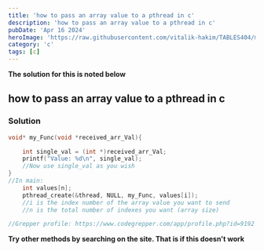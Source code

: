 ```yaml
---
title: 'how to pass an array value to a pthread in c'
description: 'how to pass an array value to a pthread in c'
pubDate: 'Apr 16 2024'
heroImage: 'https://raw.githubusercontent.com/vitalik-hakim/TABLES404/main/error_b/C.png'
category: 'c'
tags: [c]
---
```


**The solution for this is noted below**

## how to pass an array value to a pthread in c

### Solution

```c
void* my_Func(void *received_arr_Val){

	int single_val = (int *)received_arr_Val;
    printf("Value: %d\n", single_val);
	//Now use single_val as you wish
}
//In main:
	int values[n];
    pthread_create(&thread, NULL, my_Func, values[i]);
	//i is the index number of the array value you want to send
	//n is the total number of indexes you want (array size)

//Grepper profile: https://www.codegrepper.com/app/profile.php?id=9192
```

**Try other methods by searching on the site. That is if this doesn't work**

